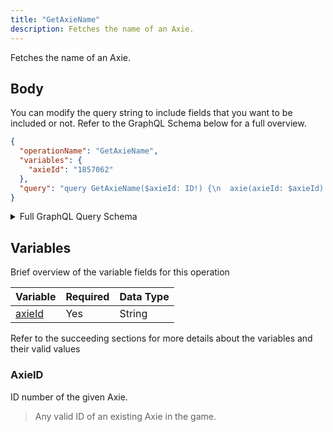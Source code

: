 ```yaml
---
title: "GetAxieName"
description: Fetches the name of an Axie.
---
```


Fetches the name of an Axie.

## Body

You can modify the query string to include fields that you want to be included or not. Refer to the GraphQL Schema below for a full overview.

```json
{
  "operationName": "GetAxieName",
  "variables": {
    "axieId": "1857062"
  },
  "query": "query GetAxieName($axieId: ID!) {\n  axie(axieId: $axieId) {\n    ...AxieName\n    __typename\n  }\n}\n\nfragment AxieName on Axie {\n  name\n  __typename\n}\n"
}
```

<details>
<summary>Full GraphQL Query Schema</summary>  
<p>
&nbsp;

```graphql
query GetAxieName($axieId: ID!) {
  axie(axieId: $axieId) {
    ...AxieName
    __typename
  }
}

fragment AxieName on Axie {
  name
  __typename
}
```

</p>
</details>

## Variables

Brief overview of the variable fields for this operation

| Variable          | Required | Data Type |
| ----------------- | -------- | --------- |
| [axieId](#axieid) | Yes      | String    |

Refer to the succeeding sections for more details about the variables and their valid values

### AxieID

ID number of the given Axie.

> Any valid ID of an existing Axie in the game.

